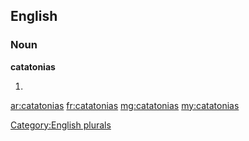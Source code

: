 ==English==

===Noun===
'''catatonias'''

# {{plural of|catatonia}}

[[Category:English plurals]]

[[ar:catatonias]]
[[fr:catatonias]]
[[mg:catatonias]]
[[my:catatonias]]